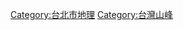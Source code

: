 {{Catnav|頁面分類|地理|...|島嶼|太平洋島嶼|台灣|台灣地理|台灣各地地理|台北市地理}}
{{Catnav|頁面分類|地理|...|亞洲地理|東亞地理|台灣地理|台灣各地地理|台北市地理}}
{{Catnav|頁面分類|地理|...|各國城市|中華民國城市|台灣城市|台灣直轄市|台北市|台北市地理}}
{{Catnav|頁面分類|地理|...|各國直轄市|中華民國直轄市|台灣直轄市|台北市|台北市地理}}
{{Catnav|頁面分類|地理|...|各國地理|中華民國地理|中華民國行政區劃|中華民國各省行政區劃|臺灣行政區劃|台北市|台北市地理}}
{{Catnav|頁面分類|各種主題的頁面分類|按國家分類|...|台灣地理|台灣地形|台灣山峰}}
{{Catnav|頁面分類|各種主題的頁面分類|按大洲分类|...|各大洲山峰|亚洲山峰|亚洲各国山峰|台灣山峰}}
{{catmore}}
{{臺灣行政區劃分類導航|山峰}}

[[Category:台北市地理|Category:台北市地理]]
[[Category:台灣山峰|Category:台灣山峰]]